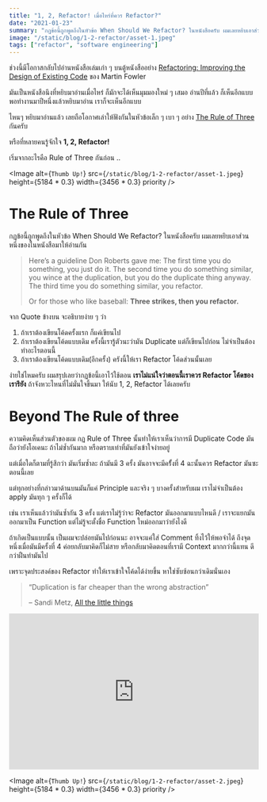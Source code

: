```yaml
---
title: "1, 2, Refactor! เมื่อไหร่ที่ควร Refactor?"
date: "2021-01-23"
summary: "กฏข้อนี้ถูกพูดถึงในหัวข้อ When Should We Refactor? ในหนังสือครับ ผมเลยหยิบเอาส่วนหนึ่งของในหนังสือมาให้อ่านกัน"
image: "/static/blog/1-2-refactor/asset-1.jpeg"
tags: ["refactor", "software engineering"]
---
```


ช่วงนี้มีโอกาสกลับไปอ่านหนังสือเล่มเก่า ๆ บนตู้หนังสืออย่าง [Refactoring: Improving the Design of Existing Code](https://www.oreilly.com/library/view/refactoring-improving-the/9780134757681/) ของ Martin Fowler

มันเป็นหนังสือนึงที่หยิบมาอ่านเมื่อไหร่ ก็มักจะได้เห็นมุมมองใหม่ ๆ เสมอ อ่านปีที่แล้ว ก็เห็นอีกแบบ พอทำงานมาปีหนึ่งแล้วหยิบมาอ่าน เราก็จะเห็นอีกแบบ

ไหนๆ หยิบมาอ่านแล้ว เลยถือโอกาศเล่าให้ฟังกันในหัวข้อเล็ก ๆ เบา ๆ อย่าง [The Rule of Three](<https://en.wikipedia.org/wiki/Rule_of_three_(computer_programming)>) กันครับ

หรือที่หลายคนรู้จักใจ **1, 2, Refactor!**

เริ่มจากอะไรคือ Rule of Three กันก่อน ..

<Image
  alt={`Thumb Up!`}
  src={`/static/blog/1-2-refactor/asset-1.jpeg`}
  height={5184 * 0.3}
  width={3456 * 0.3}
  priority
/>

# The Rule of Three

กฏข้อนี้ถูกพูดถึงในหัวข้อ When Should We Refactor? ในหนังสือครับ ผมเลยหยิบเอาส่วนหนึ่งของในหนังสือมาให้อ่านกัน

> Here’s a guideline Don Roberts gave me: The first time you do something, you just do it. The second time you do something similar, you wince at the duplication, but you do the duplicate thing anyway. The third time you do something similar, you refactor.
>
> Or for those who like baseball: **Three strikes, then you refactor.**

จาก Quote ข้างบน จะอธิบายง่าย ๆ ว่า

1. ถ้าเราต้องเขียนโค้ดครั้งแรก ก็แค่เขียนไป
2. ถ้าเราต้องเขียนโค้ดแบบเดิม ครั้งนี้เรารู้ตัวนะว่ามัน Duplicate แต่ก็เขียนไปก่อน ไม่จำเป็นต้องทำอะไรตอนนี้
3. ถ้าเราต้องเขียนโค้ดแบบเดิม(อีกครั้ง) ครังนี้ให้เรา Refactor โค้ดส่วนนั้นเลย

ง่ายใช่ไหมครับ ผมสรุปเลยว่ากฏข้อนี้เอาไว้ใช้ตอน **เราไม่แน่ใจว่าตอนนี้เราควร Refactor โค้ดของเรารึยัง** ถ้าจังหวะไหนที่ไม่มั่นใจขึ้นมา ให้นับ 1, 2, Refactor ได้เลยครับ

# Beyond The Rule of three

ความคิดเห็นส่วนตัวของผม กฏ Rule of Three นั้นทำให้เราเห็นว่าการมี Duplicate Code มันถือว่ายังโอเคนะ ถ้าไม่ซ้ำกันมาก หรือตราบเท่าที่มันยังเข้าใจง่ายอยู่

แต่เมื่อใดก็ตามที่รู้สึกว่า มันเริ่มซ้ำละ ถ้ามันมี 3 ครั้ง มันอาจจะมีครั้้งที่ 4 ฉะนั้นควร Refactor มันซะตอนนี้เลย

แต่ทุกอย่างที่กล่าวมาด้านบนมันก็แค่ Principle และจริง ๆ บางครั้งสำหรับผม เราไม่จำเป็นต้อง apply มันทุก ๆ ครั้งก็ได้

เช่น เราเห็นแล้วว่ามันซ้ำกัน 3 ครั้ง แต่เราไม่รู้ว่าจะ Refactor มันออกมาแบบไหนดี / เราจะแยกมันออกมาเป็น Function แต่ไม่รู้จะตั้งชื่อ Function ใหม่ออกมาว่ายังไงดี

ถ้าเกิดเป็นแบบนั้น เป็นผมจะปล่อยมันไปก่อนนะ อาจจะแค่ใส่ Comment ทิ้งไว้ให้พอจำได้ ถึงจุดหนึ่งเมื่อมันมีครั้งที่ 4 ค่อยกลับมาคิดก็ไม่สาย หรือกลับมาคิดตอนที่เรามี Context มากกว่านี้แทน ดีกว่าฝืนทำมันไป

เพราะจุดประสงค์ของ Refactor ทำให้เราเข้าใจโค้ดได้ง่ายขึ้น หาใช่ซับซ้อนกว่าเดิมนั่นเอง

> “Duplication is far cheaper than the wrong abstraction”
>
> – Sandi Metz, [All the little things](https://www.youtube.com/watch?v=8bZh5LMaSmE&feature=youtu.be)

<iframe
  className="mb-4"
  width="100%"
  height="315"
  src="https://www.youtube.com/embed/8bZh5LMaSmE"
  title="YouTube video player"
  frameBorder="0"
  allow="accelerometer; autoplay; clipboard-write; encrypted-media; gyroscope; picture-in-picture"
  allowFullScreen
></iframe>

<Image
  alt={`Thumb Up!`}
  src={`/static/blog/1-2-refactor/asset-2.jpeg`}
  height={5184 * 0.3}
  width={3456 * 0.3}
  priority
/>
